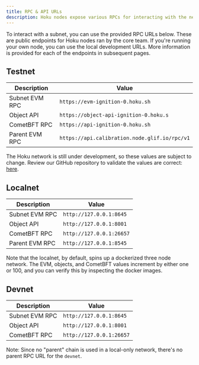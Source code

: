 ```yaml
---
title: RPC & API URLs
description: Hoku nodes expose various RPCs for interacting with the network.
---
```



To interact with a subnet, you can use the provided RPC URLs below. These are public endpoints for
Hoku nodes ran by the core team. If you're running your own node, you can use the local development
URLs. More information is provided for each of the endpoints in subsequent pages.

## Testnet

| Description    | Value                                         |
| -------------- | --------------------------------------------- |
| Subnet EVM RPC | `https://evm-ignition-0.hoku.sh`              |
| Object API     | `https://object-api-ignition-0.hoku.s`        |
| CometBFT RPC   | `https://api-ignition-0.hoku.sh`              |
| Parent EVM RPC | `https://api.calibration.node.glif.io/rpc/v1` |

<Callout type="warning">

The Hoku network is still under development, so these values are subject to change. Review our
GitHub repository to validate the values are correct: [here](https://github.com/hokunet/rust-hoku).

</Callout>

## Localnet

| Description    | Value                    |
| -------------- | ------------------------ |
| Subnet EVM RPC | `http://127.0.0.1:8645`  |
| Object API     | `http://127.0.0.1:8001`  |
| CometBFT RPC   | `http://127.0.0.1:26657` |
| Parent EVM RPC | `http://127.0.0.1:8545`  |

Note that the localnet, by default, spins up a dockerized three node network. The EVM, objects, and
CometBFT values increment by either one or 100, and you can verify this by inspecting the docker
images.

## Devnet

| Description    | Value                    |
| -------------- | ------------------------ |
| Subnet EVM RPC | `http://127.0.0.1:8645`  |
| Object API     | `http://127.0.0.1:8001`  |
| CometBFT RPC   | `http://127.0.0.1:26657` |

Note: Since no "parent" chain is used in a local-only network, there's no parent RPC URL for the
`devnet`.
